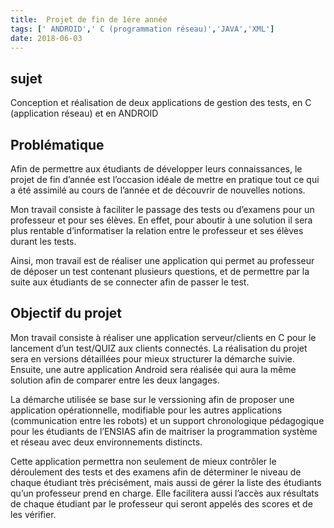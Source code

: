 ```yaml
---
title:  Projet de fin de 1ére année
tags: [' ANDROID',' C (programmation réseau)','JAVA','XML']
date: 2018-06-03
---
```


## sujet

Conception et réalisation de deux applications de gestion des tests, en C (application réseau) et en ANDROID

## Problématique

Afin de permettre aux étudiants de développer leurs connaissances, le projet de fin d’année est l’occasion idéale de mettre en pratique tout ce qui a été assimilé au cours de l’année et de découvrir de nouvelles notions. 
 
Mon travail consiste à faciliter le passage des tests ou d’examens pour un professeur et pour ses élèves. En effet, pour aboutir à une solution il sera plus rentable d’informatiser la relation entre le professeur et ses élèves durant les tests. 
 
Ainsi, mon travail est de réaliser une application qui permet au professeur de déposer un test contenant plusieurs questions, et de permettre par la suite aux étudiants de se connecter afin de passer le test. 
 
## Objectif du projet

Mon travail consiste à réaliser une application serveur/clients en C pour le lancement d’un test/QUIZ aux clients connectés. La réalisation du projet sera en versions détaillées pour mieux structurer la démarche suivie. Ensuite, une autre application Android sera réalisée qui aura la même solution afin de comparer entre les deux langages. 

La démarche utilisée se base sur le verssioning afin de proposer une application opérationnelle, modifiable pour les autres applications (communication entre les robots)  et un support chronologique   pédagogique pour les étudiants de l’ENSIAS afin de maitriser la programmation système et réseau avec deux environnements distincts. 

Cette application permettra non seulement de mieux contrôler le déroulement des tests et des examens afin de déterminer le niveau de chaque étudiant très précisément, mais aussi de gérer la liste des étudiants qu’un professeur prend en charge. Elle facilitera aussi l’accès aux résultats de chaque étudiant par le professeur qui seront appelés des scores et de les vérifier.  
 
